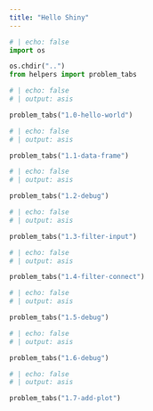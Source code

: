 ```yaml
---
title: "Hello Shiny"
---
```


```python
# | echo: false
import os

os.chdir("..")
from helpers import problem_tabs

```


```python
# | echo: false
# | output: asis

problem_tabs("1.0-hello-world")
```


```python
# | echo: false
# | output: asis

problem_tabs("1.1-data-frame")
```

```python
# | echo: false
# | output: asis

problem_tabs("1.2-debug")
```

```python
# | echo: false
# | output: asis

problem_tabs("1.3-filter-input")
```

```python
# | echo: false
# | output: asis

problem_tabs("1.4-filter-connect")
```

```python
# | echo: false
# | output: asis

problem_tabs("1.5-debug")
```

```python
# | echo: false
# | output: asis

problem_tabs("1.6-debug")
```

```python
# | echo: false
# | output: asis

problem_tabs("1.7-add-plot")
```